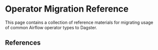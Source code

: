 # Operator Migration Reference

This page contains a collection of reference materials for migrating usage of common Airflow operator types to Dagster.

## References

<ArticleList>
  <ArticleListItem
    title="Bash Operator for dbt"
    href="/integrations/airlift/operator-migration/bash-operator-dbt"
  ></ArticleListItem>
  <ArticleListItem
    title="Kubernetes Pod Operator"
    href="/integrations/airlift/operator-migration/kubernetes-pod-operator"
  ></ArticleListItem>
  <ArticleListItem
    title="Python Operator"
    href="/integrations/airlift/operator-migration/python-operator"
  ></ArticleListItem>
  <ArticleListItem
    title="Bash Operator (general)"
    href="/integrations/airlift/operator-migration/bash-operator-general"
  ></ArticleListItem>
</ArticleList>
